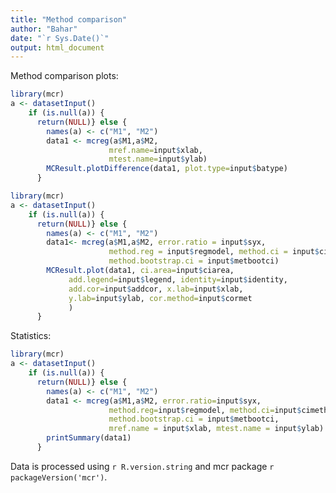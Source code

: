 ```yaml
---
title: "Method comparison"
author: "Bahar"
date: "`r Sys.Date()`"
output: html_document
---
```


Method comparison plots:

```r
library(mcr)
a <- datasetInput()
    if (is.null(a)) {
      return(NULL)} else {
        names(a) <- c("M1", "M2")
        data1 <- mcreg(a$M1,a$M2,
                      mref.name=input$xlab,
                      mtest.name=input$ylab)
        MCResult.plotDifference(data1, plot.type=input$batype)
      }
```

```r
library(mcr)
a <- datasetInput()
    if (is.null(a)) {
      return(NULL)} else {
        names(a) <- c("M1", "M2")
        data1<- mcreg(a$M1,a$M2, error.ratio = input$syx, 
                      method.reg = input$regmodel, method.ci = input$cimethod,
                      method.bootstrap.ci = input$metbootci)
        MCResult.plot(data1, ci.area=input$ciarea, 
             add.legend=input$legend, identity=input$identity,
             add.cor=input$addcor, x.lab=input$xlab,
             y.lab=input$ylab, cor.method=input$cormet 
             )
      }
```

Statistics:
```r
library(mcr)
a <- datasetInput()
    if (is.null(a)) {
      return(NULL)} else {
        names(a) <- c("M1", "M2")
        data1 <- mcreg(a$M1,a$M2, error.ratio=input$syx, 
                      method.reg=input$regmodel, method.ci=input$cimethod,
                      method.bootstrap.ci = input$metbootci,
                      mref.name = input$xlab, mtest.name = input$ylab)
        printSummary(data1)
      }
```

Data is processed using `r R.version.string` and mcr package `r packageVersion('mcr')`.
